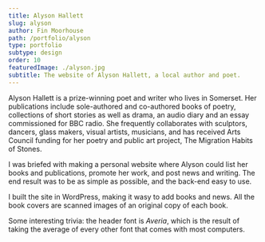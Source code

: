 ```yaml
---
title: Alyson Hallett
slug: alyson
author: Fin Moorhouse
path: /portfolio/alyson
type: portfolio
subtype: design
order: 10
featuredImage: ./alyson.jpg
subtitle: The website of Alyson Hallett, a local author and poet.
---
```


Alyson Hallett is a prize-winning poet and writer who lives in Somerset. Her publications include sole-authored and co-authored books of poetry, collections of short stories as well as drama, an audio diary and an essay commissioned for BBC radio. She frequently collaborates with sculptors, dancers, glass makers, visual artists, musicians, and has received Arts Council funding for her poetry and public art project, The Migration Habits of Stones.

I was briefed with making a personal website where Alyson could list her books and publications, promote her work, and post news and writing. The end result was to be as simple as possible, and the back-end easy to use.

I built the site in WordPress, making it wasy to add books and news. All the book covers are scanned images of an original copy of each book.

Some interesting trivia: the header font is _Averia_, which is the result of taking the average of every other font that comes with most computers.

